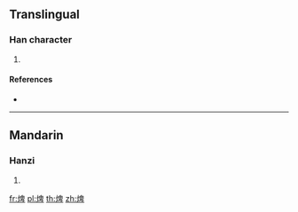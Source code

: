 {{character info/new}}
==Translingual==

===Han character===
{{Han char|rn=86|rad=火|as=08|sn=12|four=|canj=FHWJ}}

# {{defn|Han|sort=火08}}

====References====
* {{Han ref|kx=0675.150|dkj=19151|hdz=32209.160|uh=7137|ud=28983}}

----

==Mandarin==

===Hanzi===
{{cmn-hanzi|pin=[[pí]] ([[pi2]])|wg=p'i<sup>2</sup>}}

# {{defn|lang=cmn|sort=火08}}

[[fr:焷]]
[[pl:焷]]
[[th:焷]]
[[zh:焷]]